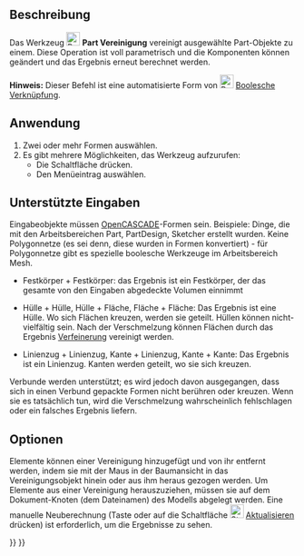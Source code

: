 <languages/>

{{Docnav/de
|[[Part_Cut/de|Differenz]]
|[[Part_Common/de|Schnitt]]
|[[Part_Workbench/de|Part]]
|IconL=Part_Cut.svg
|IconR=Part_Common.svg
|IconC=Workbench_Part.svg
}}

{{GuiCommand/de
|Name=Part Fuse
|Name/de=Part Vereinigung
|MenuLocation=Part → Boolesche Verknüpfungen → Vereinigung
|Workbenches=[[Part_Workbench/de|Part]]
|SeeAlso=[[Part_Boolean/de|Part Boolesche Verknüpfung]], [[Part_Cut/de|Part Differenz]], [[Part_Common/de|Part Schnitt]], 
}}

<span id="Description"></span>
==Beschreibung==

Das Werkzeug [[Image:Part_Fuse.svg|24px|link=Part_Fuse]] '''Part Vereinigung''' vereinigt ausgewählte Part-Objekte zu einem. Diese Operation ist voll parametrisch und die Komponenten können geändert und das Ergebnis erneut berechnet werden.

'''Hinweis:''' Dieser Befehl ist eine automatisierte Form von [[Image:Part_Boolean.svg|24px|link=Part_Boolean/de]] [[Part_Boolean/de|Boolesche Verknüpfung]].

<span id="Usage"></span>
==Anwendung==

# Zwei oder mehr Formen auswählen.
# Es gibt mehrere Möglichkeiten, das Werkzeug aufzurufen:
#* Die Schaltfläche {{Button|[[Image:Part_Fuse.svg|16px]] [[Part_Fuse|Vereinigung]]}} drücken.
#* Den Menüeintrag {{MenuCommand|Part → Boolesche  Verknüpfung → [[Image:Part_Fuse.svg|16px]] Vereinigung}} auswählen.

<span id="Supported_inputs"></span>
== Unterstützte Eingaben ==

Eingabeobjekte müssen [[OpenCASCADE/de|OpenCASCADE]]-Formen sein. Beispiele: Dinge, die mit den Arbeitsbereichen Part, PartDesign, Sketcher erstellt wurden. Keine Polygonnetze (es sei denn, diese wurden in Formen konvertiert) - für Polygonnetze gibt es spezielle boolesche Werkzeuge im Arbeitsbereich Mesh.

* Festkörper + Festkörper: das Ergebnis ist ein Festkörper, der das gesamte von den Eingaben abgedeckte Volumen einnimmt

* Hülle + Hülle, Hülle + Fläche, Fläche + Fläche: Das Ergebnis ist eine Hülle. Wo sich Flächen kreuzen, werden sie geteilt. Hüllen können nicht-vielfältig sein. Nach der Verschmelzung können Flächen durch das Ergebnis [[Part_RefineShape/de|Verfeinerung]] vereinigt werden.

* Linienzug + Linienzug, Kante + Linienzug, Kante + Kante: Das Ergebnis ist ein Linienzug. Kanten werden geteilt, wo sie sich kreuzen. 

Verbunde werden unterstützt; es wird jedoch davon ausgegangen, dass sich in einen Verbund gepackte Formen nicht berühren oder kreuzen. Wenn sie es tatsächlich tun, wird die Verschmelzung wahrscheinlich fehlschlagen oder ein falsches Ergebnis liefern.

<span id="Options"></span>
==Optionen==

Elemente können einer Vereinigung hinzugefügt und von ihr entfernt werden, indem sie mit der Maus in der Baumansicht in das Vereinigungsobjekt hinein oder aus ihm heraus gezogen werden. Um Elemente aus einer Vereinigung herauszuziehen, müssen sie auf dem Dokument-Knoten (dem Dateinamen) des Modells abgelegt werden. Eine manuelle Neuberechnung (Taste {{KEY|F5}} oder auf die Schaltfläche [[Image:Std_Refresh.svg|24px]] [[Std_Refresh/de|Aktualisieren]] drücken) ist erforderlich, um die Ergebnisse zu sehen. 


{{Docnav/de
|[[Part_Cut/de|Differenz]]
|[[Part_Common/de|Schnitt]]
|[[Part_Workbench/de|Part]]
|IconL=Part_Cut.svg
|IconR=Part_Common.svg
|IconC=Workbench_Part.svg
}}

{{Part_Tools_navi{{#translation:}}}}
{{Userdocnavi{{#translation:}}}}